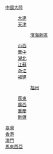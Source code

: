 [[維基百科:中國大陸維基人佈告板|中國大陸]]
: [[Wikipedia:大连主题布告板|大連]]
: [[Wikipedia:天津維基人佈告板|天津]]
:: [[Wikipedia:滨海新区維基人佈告板|濱海新區]]
: [[Wikipedia:山西维基人布告板|山西]]
: [[Wikipedia:中国中部主题公告栏|華中]]
: [[Wikipedia:湖北維基人佈告板|湖北]]
: [[Wikipedia:江苏维基人布告板|江蘇]]
: [[Wikipedia:浙江维基人布告板|浙江]]
: [[Wikipedia:福建维基人布告板|福建]]
:: [[Wikipedia:福州维基人布告板|福州]]
: [[Wikipedia:广东维基人布告板|廣東]]
: [[Wikipedia:广西维基人布告板|廣西]]
: [[Wikipedia:重慶維基人佈告板|重慶]]
: [[Wikipedia:新疆维基人布告板|新疆]]
[[Wikipedia:臺灣維基人布告板|臺灣]]<br/>
[[Wikipedia:香港維基人佈告板|香港]]<br/>
[[Wikipedia:澳門維基人佈告板|澳門]]<br/>
[[維基百科:馬來西亞維基人佈告板|馬來西亞]]